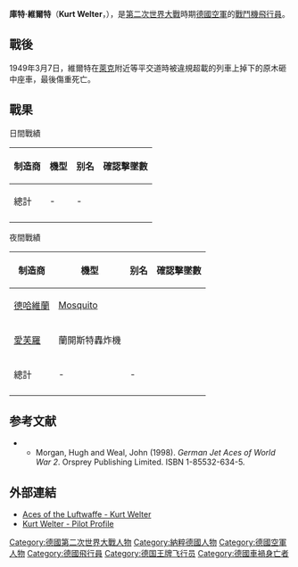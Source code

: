 {{expand|time=2011-06-02T14:21:25+00:00}}
{{軍人模板
|name=庫特·維爾特<br />Kurt Welter
|birth_date=1916年2月25日
|placeofbirth={{flag|German Empire}}[[科隆|科隆]]
|death_date = 1949年3月7日
|placeofdeath=[[什列斯威-霍爾斯坦|什列斯威-霍爾斯坦]]Leck
|caption=
|allegiance={{flag|Nazi Germany}}（1934年－1945年）
|rank=[[纳粹德國空軍|纳粹德國空軍]]中校
|commands=
|unit=JG 300<br/>JG 301<br/>NJG 10<br/>維爾特飛行隊（後改名為10./NJG11）
|battles=[[第二次世界大戰|第二次世界大戰]]<br>[[地板行動|地板行動]]
|awards=[[鐵十字勳章|橡葉騎士鐵十字勳章]]
|laterwork=
}}

'''庫特·維爾特'''（'''Kurt Welter'''，{{bd|1916年|2月25日|1949年|3月7日|catIdx=Welter}}），是[[第二次世界大戰|第二次世界大戰]]時期[[德國空軍|德國空軍]]的[[戰鬥機|戰鬥機]][[飛行員|飛行員]]。

==戰後==
1949年3月7日，維爾特在[[萊克|萊克]]附近等平交道時被違規超載的列車上掉下的原木砸中座車，最後傷重死亡。

==戰果==
日間戰績
{| class="wikitable" style="text-align:center"
!制造商!!機型!!别名!!確認擊墜數
|-
!總計||-||-||
|-
|}

夜間戰績
{| class="wikitable" style="text-align:center"
!制造商!!機型!!别名!!確認擊墜數
|-
|[[德哈維蘭|德哈維蘭]]||[[蚊式轟炸機|Mosquito]]||||
|-
|[[愛芙羅|愛芙羅]]||蘭開斯特轟炸機||||
|-
!總計||-||-||
|-
|}

==参考文献==
** Morgan, Hugh and Weal, John (1998). ''German Jet Aces of World War 2''. Orsprey Publishing Limited. ISBN 1-85532-634-5.

== 外部連結 ==
* [http://www.luftwaffe.cz/welter.html  Aces of the Luftwaffe - Kurt Welter] {{Wayback|url=http://www.luftwaffe.cz/welter.html |date=20210511171722 }}
* [http://www.battleships-cruisers.co.uk/aces.php?PilotID=339  Kurt Welter - Pilot Profile] {{Wayback|url=http://www.battleships-cruisers.co.uk/aces.php?PilotID=339 |date=20160304203938 }}

{{DEFAULTSORT: Welter, Kurt}}
[[Category:德國第二次世界大戰人物|Category:德國第二次世界大戰人物]]
[[Category:納粹德國人物|Category:納粹德國人物]]
[[Category:德國空軍人物|Category:德國空軍人物]]
[[Category:德國飛行員|Category:德國飛行員]]
[[Category:德国王牌飞行员|Category:德国王牌飞行员]]
[[Category:德國車禍身亡者|Category:德國車禍身亡者]]
